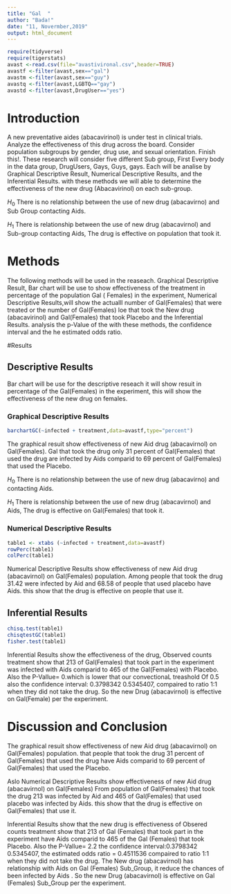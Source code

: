 ---
title: "Gal  "
author: "Bada!"
date: "11, Novermber,2019"
output: html_document
---

```{r include=FALSE,echo=FALSE}
require(tidyverse)
require(tigerstats)
avast <-read.csv(file="avastivironal.csv",header=TRUE)
avastf <-filter(avast,sex=="gal")
avastm <-filter(avast,sex=="guy")
avastq <-filter(avast,LGBTQ=="gay")
avastd <-filter(avast,DrugUser=="yes")
```

# Introduction

<!--In this section you explain what you are trying to show.  Where did the data come from?  What is the research or other question you are trying to answer?.  If you skimp in this section expect to be marked down in your grade. Paint a picture of the project a couple of paragraphs is expected!-->

A new  preventative aides (abacavirinol) is under test in clinical trials. Analyze the effectiveness of this drug across the board. Consider population subgroups by gender, drug use, and sexual orientation. Finish this!. These research will consider five different Sub group, First Every body in the data group, DrugUsers, Gays, Guys, gays. Each will be analise by Graphical Descriptive Result, Numerical Descriptive Results, and the Inferential Results. with these methods we will able to determine the effectiveness of the new drug (Abacavirinol) on each sub-group.

$H_0$ There is no relationship between the use of new drug (abacavirno) and Sub Group contacting Aids.

$H_1$  There is relationship between the use of new drug (abacavirnol) and Sub-group contacting Aids, The drug is effective on population that took it.


# Methods

<!--Decide on your methods:  use "variable analysis" or other appropriate descriptors.  Make sure to choose at least one graphical method and at least one numerical method. Discuss what data manipulations may be needed for example subsetting or other binning procedures and what sort of graphical displays and inferential tools will be used!-->

The following methods will be used in the reaseach. Graphical Descriptive Result, Bar chart will be use to show effectiveness of the treatment in percentage of the population Gal ( Females) in the experiment, Numerical Descriptive Results,will show the actualll number of Gal(Females) that were treated or the number of Gal(Females) loe that took the New drug (abacavirinol) and Gal(Females) that took Placebo   and the Inferential Results. analysis the p-Value of the with these methods, the  confidence interval and the he estimated odds ratio. 

#Results

<!--Divide this section into two sub-sections:  One for your descriptive  results and one for your inferential results.!-->

## Descriptive Results

Bar chart will be use for the descriptive reseach it will show resuit in percentage of the Gal(Females) in the experiment, this will show the effectiveness of the new drug on females. 

### Graphical Descriptive Results
```{r}
barchartGC(~infected + treatment,data=avastf,type="percent")
```
The graphical resuit show effectiveness of new Aid drug (abacavirnol) on Gal(Females). Gal that took the drug only 31 percent of Gal(Females) that used the drug are infected by Aids comparid to 69 percent of Gal(Females) that used the Placebo. 

$H_0$ There is no relationship between the use of new drug (abacavirno) and contacting Aids.

$H_1$  There is relationship between the use of new drug (abacavirnol) and Aids, The drug is effective on Gal(Females) that took it.

<!--Graphical results here.  Make sure to show your code.  Provide appropriate labels for axes, giving units if possible, and provide a good title for the graph, too.  Use the graphical results to describe the patterns if any that exist in the data as focused toward the research question. Bottom line is to explain the features of the graph that are relevant to conforming or departing to what is expected by your null hypothesis !-->

### Numerical Descriptive Results


<!--Numerical results go here. Use the numerical results to describe the patterns if any that exist in the data as focused toward the research question!-->

```{r}
table1 <- xtabs (~infected + treatment,data=avastf)
rowPerc(table1)
colPerc(table1)
```

Numerical Descriptive Results show effectiveness of new Aid drug (abacavirnol) on Gal(Females) population. Among people that took the drug 31.42 were infected by Aid and 68.58 of people that used placebo have Aids. this show that the drug is effective on people that use it.

## Inferential Results
  

<!--State hypothesis clearly.  Make sure your discussion of the inferential test covers all the aspects that the test output produces, such as test statistic, p-value etc.  Make a decision about the null hypothesis, explain the assumptions on which the selected test/procedure was based, and why the chosen procedure satisfys the assumptions and is appropriate to answer the research question!-->
```{r}
chisq.test(table1)
chisqtestGC(table1)
fisher.test(table1)
``` 
Inferential Results show the effectiveness of the drug, Observed counts treatment show that 213 of Gal(Females) that took part in the experiment was infected with Aids comparid to 465 of the Gal(Females) with Placebo. Also the P-Vallue= 0.which is lower that our convectionaL treashold Of 0.5 also the  confidence interval: 0.3798342 0.5345407, compaired to ratio 1:1  when they did not take the drug. So the new Drug (abacavirnol) is effective on Gal(Female) per the experiment.

# Discussion and Conclusion

<!--Discussion and conclusion here.  If you found a relationship be sure to consider whether the relationship occurs because one of the variavbles causes the other, or whether they perhasps are related for some other reason.  Watch the chapter 6 videos from the GeorgeTown videos collection.!-->
The graphical resuit show effectiveness of new Aid drug (abacavirnol) on Gal(Females) population. that people that took the drug 31 percent of Gal(Females) that used the drug have Aids comparid to 69 percent of Gal(Females) that used the Placebo.
   
   Aslo Numerical Descriptive Results show effectiveness of new Aid drug (abacavirnol) on Gal(Females) From population of Gal(Females) that took the drug 213 was infected by Aid and 465 of Gal(Females) that used placebo was infected by Aids. this show that the drug is effective on Gal(Females) that use it.
   
   Inferential Results show that the new drug is effectiveness of Obsered counts treatment show that 213 of Gal (Females) that took part in the experiment have Aids comparid to 465 of the Gal (Females) that took Placebo. Also the P-Vallue= 2.2 the  confidence interval:0.3798342 0.5345407, the estimated odds ratio = 0.4511536 compaired to ratio 1:1 when they did not take the drug. The New drug (abacavirnol) has relationship with Aids on Gal (Females) Sub_Group, it reduce the chances of been infected by Aids . So the new Drug (abacavirnol) is effective on Gal (Females) Sub_Group per the experiment.
    
